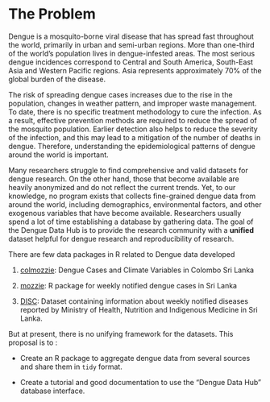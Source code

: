 # The Problem
<!-- 
Outlining the issue / weak point / problem to be solved by this proposal. This should be a compelling section that sets the reader up for the next section - the proposed solution!

It is important to cover:

 - [ ] What the problem is
 - [ ] Who it affects
 - [ ] Have there been previous attempts to resolve the problem
 - [ ] Why it should be tackled
-->

Dengue is a mosquito-borne viral disease that has spread fast throughout the world, primarily in urban and semi-urban regions. More than one-third of the world's population lives in dengue-infested areas. The most
serious dengue incidences correspond to Central and South America, South-East Asia and
Western Pacific regions. Asia represents approximately 70% of
the global burden of the disease. 



The risk of spreading dengue cases increases due to the rise in the population, changes in weather pattern, and improper waste management. To date, there is no specific treatment methodology to cure the infection. As a result, effective prevention methods are required to reduce the spread of the mosquito population. Earlier detection also helps to reduce the severity of the infection, and this may lead to a mitigation of the number of deaths in dengue. Therefore, understanding the epidemiological patterns of dengue around the world is important.

Many researchers struggle to find comprehensive and valid datasets for dengue research. On the other hand, those that become available are heavily anonymized and do not reflect the current trends. Yet, to our knowledge, no program exists that collects fine-grained dengue data from around the world, including demographics, environmental factors, and other exogenous variables that have become available. Researchers usually spend a lot of time establishing a database by gathering data. The goal of the Dengue Data Hub is to provide the research community with a **unified** dataset helpful for dengue research and reproducibility of research.


There are few data packages in R related to Dengue data developed 

1. [colmozzie](https://cran.r-project.org/web/packages/colmozzie/index.html): Dengue Cases and Climate Variables in Colombo Sri Lanka

2. [mozzie](https://github.com/thiyangt/mozzie): R package for weekly notified dengue cases in Sri Lanka

3. [DISC](https://github.com/SMART-Research/DISC): Dataset containing information about weekly notified diseases reported by Ministry of Health, Nutrition and Indigenous Medicine in Sri Lanka.

But at present, there is no unifying framework for the datasets. This proposal is to :

- Create an R package to aggregate dengue data from several sources and share them in `tidy` format.

- Create a tutorial and good documentation to use the "Dengue Data Hub" database interface.
